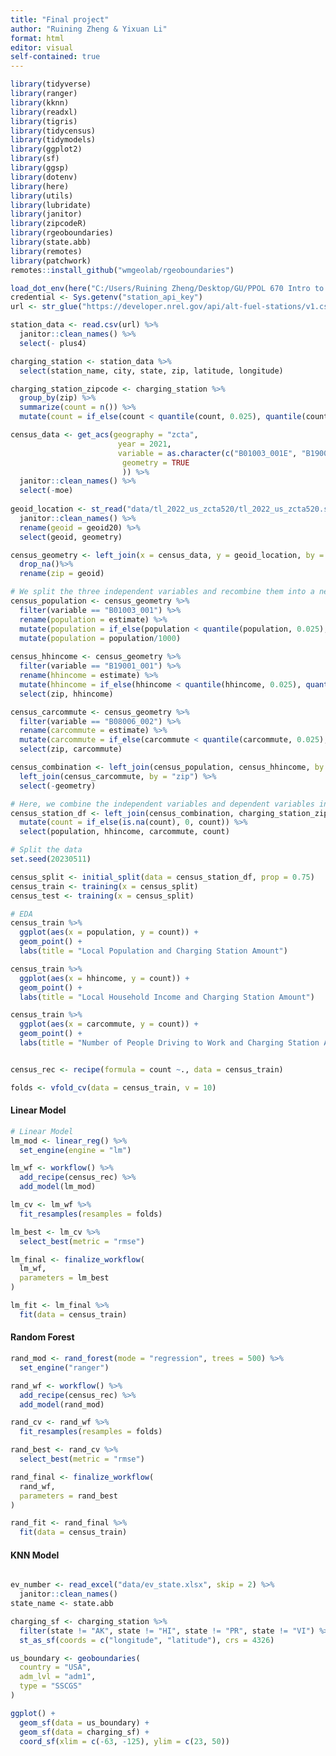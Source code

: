 ```yaml
---
title: "Final project"
author: "Ruining Zheng & Yixuan Li"
format: html
editor: visual
self-contained: true
---
```


```r
library(tidyverse)
library(ranger)
library(kknn)
library(readxl)
library(tigris)
library(tidycensus)
library(tidymodels)
library(ggplot2)
library(sf)
library(ggsp)
library(dotenv)
library(here)
library(utils)
library(lubridate)
library(janitor)
library(zipcodeR)
library(rgeoboundaries)
library(state.abb)
library(remotes)
library(patchwork)
remotes::install_github("wmgeolab/rgeoboundaries")
```

```r
load_dot_env(here("C:/Users/Ruining Zheng/Desktop/GU/PPOL 670 Intro to Data Science/Final/Final_project/", ".env"))
credential <- Sys.getenv("station_api_key")
url <- str_glue("https://developer.nrel.gov/api/alt-fuel-stations/v1.csv?api_key={credential}&format=csv")

station_data <- read.csv(url) %>%
  janitor::clean_names() %>%
  select(- plus4)

charging_station <- station_data %>%
  select(station_name, city, state, zip, latitude, longitude)

charging_station_zipcode <- charging_station %>%
  group_by(zip) %>%
  summarize(count = n()) %>%
  mutate(count = if_else(count < quantile(count, 0.025), quantile(count, 0.025), if_else(count > quantile(count, 0.975), quantile(count, 0.975), count)))
```

```r
census_data <- get_acs(geography = "zcta",
                        year = 2021,
                        variable = as.character(c("B01003_001E", "B19001_001E", "B08006_002E"),
                         geometry = TRUE
                         )) %>%
  janitor::clean_names() %>%
  select(-moe)
                          
geoid_location <- st_read("data/tl_2022_us_zcta520/tl_2022_us_zcta520.shp") %>%
  janitor::clean_names() %>%
  rename(geoid = geoid20) %>%
  select(geoid, geometry)

census_geometry <- left_join(x = census_data, y = geoid_location, by = "geoid") %>%
  drop_na()%>%
  rename(zip = geoid)

```

```r
# We split the three independent variables and recombine them into a new tibble
census_population <- census_geometry %>%
  filter(variable == "B01003_001") %>%
  rename(population = estimate) %>%  
  mutate(population = if_else(population < quantile(population, 0.025), quantile(population, 0.025), if_else(population > quantile(population, 0.975), quantile(population, 0.975), population))) %>%  # exclude the extremes
  mutate(population = population/1000)
  
census_hhincome <- census_geometry %>%
  filter(variable == "B19001_001") %>%
  rename(hhincome = estimate) %>%
  mutate(hhincome = if_else(hhincome < quantile(hhincome, 0.025), quantile(hhincome, 0.025), if_else(hhincome > quantile(hhincome, 0.975), quantile(hhincome, 0.975), hhincome))) %>%
  select(zip, hhincome)

census_carcommute <- census_geometry %>%
  filter(variable == "B08006_002") %>%
  rename(carcommute = estimate) %>%
  mutate(carcommute = if_else(carcommute < quantile(carcommute, 0.025), quantile(carcommute, 0.025), if_else(carcommute > quantile(carcommute, 0.975), quantile(carcommute, 0.975), carcommute))) %>%
  select(zip, carcommute)

census_combination <- left_join(census_population, census_hhincome, by = "zip") %>%
  left_join(census_carcommute, by = "zip") %>%
  select(-geometry)
```

```r
# Here, we combine the independent variables and dependent variables into one data frame. 
census_station_df <- left_join(census_combination, charging_station_zipcode, by = "zip") %>%
  mutate(count = if_else(is.na(count), 0, count)) %>%
  select(population, hhincome, carcommute, count)
```

```r
# Split the data
set.seed(20230511)

census_split <- initial_split(data = census_station_df, prop = 0.75)
census_train <- training(x = census_split)
census_test <- training(x = census_split)

# EDA
census_train %>%
  ggplot(aes(x = population, y = count)) +
  geom_point() +
  labs(title = "Local Population and Charging Station Amount")

census_train %>%
  ggplot(aes(x = hhincome, y = count)) +
  geom_point() +
  labs(title = "Local Household Income and Charging Station Amount")

census_train %>%
  ggplot(aes(x = carcommute, y = count)) +
  geom_point() +
  labs(title = "Number of People Driving to Work and Charging Station Amount")


census_rec <- recipe(formula = count ~., data = census_train)

folds <- vfold_cv(data = census_train, v = 10)
```

#### Linear Model

```r
# Linear Model
lm_mod <- linear_reg() %>%
  set_engine(engine = "lm")

lm_wf <- workflow() %>%
  add_recipe(census_rec) %>%
  add_model(lm_mod)

lm_cv <- lm_wf %>%
  fit_resamples(resamples = folds)

lm_best <- lm_cv %>%
  select_best(metric = "rmse")

lm_final <- finalize_workflow(
  lm_wf,
  parameters = lm_best
)

lm_fit <- lm_final %>%
  fit(data = census_train)
```

#### Random Forest

```r
rand_mod <- rand_forest(mode = "regression", trees = 500) %>%
  set_engine("ranger")

rand_wf <- workflow() %>%
  add_recipe(census_rec) %>%
  add_model(rand_mod)

rand_cv <- rand_wf %>%
  fit_resamples(resamples = folds)

rand_best <- rand_cv %>%
  select_best(metric = "rmse")

rand_final <- finalize_workflow(
  rand_wf,
  parameters = rand_best
)

rand_fit <- rand_final %>%
  fit(data = census_train)
```

#### KNN Model

```r

```

```r
ev_number <- read_excel("data/ev_state.xlsx", skip = 2) %>%
  janitor::clean_names()
state_name <- state.abb
```

```r
charging_sf <- charging_station %>%
  filter(state != "AK", state != "HI", state != "PR", state != "VI") %>%
  st_as_sf(coords = c("longitude", "latitude"), crs = 4326)

us_boundary <- geoboundaries(
  country = "USA",
  adm_lvl = "adm1",
  type = "SSCGS"
)

ggplot() +
  geom_sf(data = us_boundary) +
  geom_sf(data = charging_sf) +
  coord_sf(xlim = c(-63, -125), ylim = c(23, 50))
  

```
